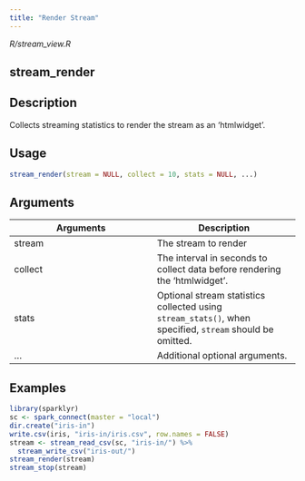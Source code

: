 ```yaml
---
title: "Render Stream"
---
```


*R/stream_view.R*

## stream_render

## Description
Collects streaming statistics to render the stream as an 'htmlwidget'. 


## Usage
```r
stream_render(stream = NULL, collect = 10, stats = NULL, ...) 
```

## Arguments
|Arguments|Description|
|---|---|
| stream | The stream to render |
| collect | The interval in seconds to collect data before rendering the 'htmlwidget'. |
| stats | Optional stream statistics collected using `stream_stats()`, when specified, `stream` should be omitted. |
| ... | Additional optional arguments. |





## Examples
```r
library(sparklyr) 
sc <- spark_connect(master = "local") 
dir.create("iris-in") 
write.csv(iris, "iris-in/iris.csv", row.names = FALSE) 
stream <- stream_read_csv(sc, "iris-in/") %>% 
  stream_write_csv("iris-out/") 
stream_render(stream) 
stream_stop(stream) 
```


